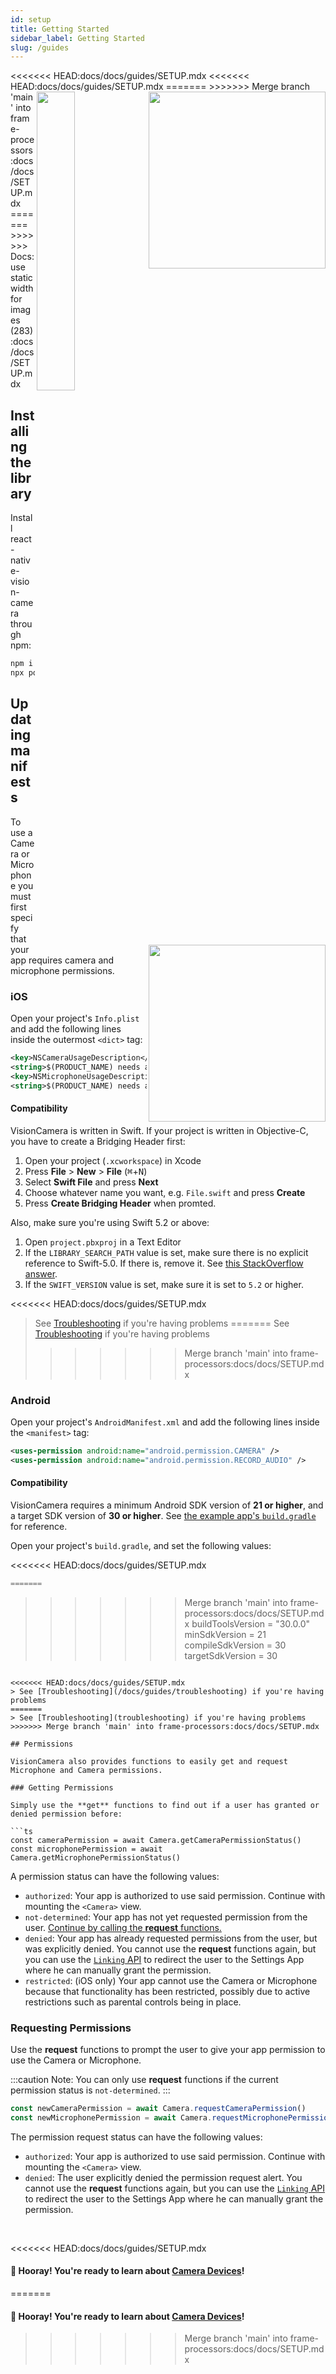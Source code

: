 ```yaml
---
id: setup
title: Getting Started
sidebar_label: Getting Started
slug: /guides
---
```



<div>
<<<<<<< HEAD:docs/docs/guides/SETUP.mdx
<<<<<<< HEAD:docs/docs/guides/SETUP.mdx
  <img align="right" width="283" src={useBaseUrl("img/example_intro.png")} />
=======
  <img align="right" width="35%" src={useBaseUrl("img/example_intro.png")} />
>>>>>>> Merge branch 'main' into frame-processors:docs/docs/SETUP.mdx
=======
  <img align="right" width="283" src={useBaseUrl("img/example_intro.png")} />
>>>>>>> Docs: use static width for images (283):docs/docs/SETUP.mdx
</div>

## Installing the library

Install react-native-vision-camera through npm:

```sh
npm i react-native-vision-camera
npx pod-install
```

## Updating manifests

To use a Camera or Microphone you must first specify that your app requires camera and microphone permissions.

### iOS

Open your project's `Info.plist` and add the following lines inside the outermost `<dict>` tag:

```xml
<key>NSCameraUsageDescription</key>
<string>$(PRODUCT_NAME) needs access to your Camera to record videos and capture photos.</string>
<key>NSMicrophoneUsageDescription</key>
<string>$(PRODUCT_NAME) needs access to your Microphone to record videos with audio.</string>
```

#### Compatibility

VisionCamera is written in Swift. If your project is written in Objective-C, you have to create a Bridging Header first:

1. Open your project (`.xcworkspace`) in Xcode
2. Press **File** > **New** > **File** (<kbd>⌘</kbd>+<kbd>N</kbd>)
3. Select **Swift File** and press **Next**
4. Choose whatever name you want, e.g. `File.swift` and press **Create**
5. Press **Create Bridging Header** when promted.

Also, make sure you're using Swift 5.2 or above:

1. Open `project.pbxproj` in a Text Editor
2. If the `LIBRARY_SEARCH_PATH` value is set, make sure there is no explicit reference to Swift-5.0. If there is, remove it. See [this StackOverflow answer](https://stackoverflow.com/a/66281846/1123156).
3. If the `SWIFT_VERSION` value is set, make sure it is set to `5.2` or higher.

<<<<<<< HEAD:docs/docs/guides/SETUP.mdx
> See [Troubleshooting](/docs/guides/troubleshooting) if you're having problems
=======
> See [Troubleshooting](troubleshooting) if you're having problems
>>>>>>> Merge branch 'main' into frame-processors:docs/docs/SETUP.mdx

### Android

Open your project's `AndroidManifest.xml` and add the following lines inside the `<manifest>` tag:

```xml
<uses-permission android:name="android.permission.CAMERA" />
<uses-permission android:name="android.permission.RECORD_AUDIO" />
```

#### Compatibility

VisionCamera requires a minimum Android SDK version of **21 or higher**, and a target SDK version of **30 or higher**. See [the example app's `build.gradle`](https://github.com/cuvent/react-native-vision-camera/blob/main/example/android/build.gradle#L6-L9) for reference.

Open your project's `build.gradle`, and set the following values:

<<<<<<< HEAD:docs/docs/guides/SETUP.mdx
```groovy
=======
```
>>>>>>> Merge branch 'main' into frame-processors:docs/docs/SETUP.mdx
buildToolsVersion = "30.0.0"
minSdkVersion = 21
compileSdkVersion = 30
targetSdkVersion = 30
```

<<<<<<< HEAD:docs/docs/guides/SETUP.mdx
> See [Troubleshooting](/docs/guides/troubleshooting) if you're having problems
=======
> See [Troubleshooting](troubleshooting) if you're having problems
>>>>>>> Merge branch 'main' into frame-processors:docs/docs/SETUP.mdx

## Permissions

VisionCamera also provides functions to easily get and request Microphone and Camera permissions.

### Getting Permissions

Simply use the **get** functions to find out if a user has granted or denied permission before:

```ts
const cameraPermission = await Camera.getCameraPermissionStatus()
const microphonePermission = await Camera.getMicrophonePermissionStatus()
```

A permission status can have the following values:

* `authorized`: Your app is authorized to use said permission. Continue with mounting the `<Camera>` view.
* `not-determined`: Your app has not yet requested permission from the user. [Continue by calling the **request** functions.](#requesting-permissions)
* `denied`: Your app has already requested permissions from the user, but was explicitly denied. You cannot use the **request** functions again, but you can use the [`Linking` API](https://reactnative.dev/docs/linking#opensettings) to redirect the user to the Settings App where he can manually grant the permission.
* `restricted`: (iOS only) Your app cannot use the Camera or Microphone because that functionality has been restricted, possibly due to active restrictions such as parental controls being in place.

### Requesting Permissions

Use the **request** functions to prompt the user to give your app permission to use the Camera or Microphone.

:::caution
Note: You can only use **request** functions if the current permission status is `not-determined`.
:::

```ts
const newCameraPermission = await Camera.requestCameraPermission()
const newMicrophonePermission = await Camera.requestMicrophonePermission()
```

The permission request status can have the following values:

* `authorized`: Your app is authorized to use said permission. Continue with mounting the `<Camera>` view.
* `denied`: The user explicitly denied the permission request alert. You cannot use the **request** functions again, but you can use the [`Linking` API](https://reactnative.dev/docs/linking#opensettings) to redirect the user to the Settings App where he can manually grant the permission.

<br />

<<<<<<< HEAD:docs/docs/guides/SETUP.mdx
#### 🎉 Hooray! You're ready to learn about [Camera Devices](/docs/guides/devices)!
=======
#### 🎉 Hooray! You're ready to learn about [Camera Devices](devices)!
>>>>>>> Merge branch 'main' into frame-processors:docs/docs/SETUP.mdx
